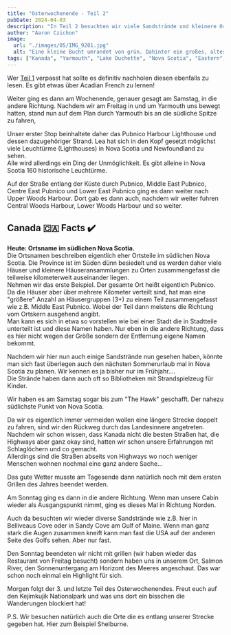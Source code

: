 ```yaml
---
title: "Osterwochenende - Teil 2"
pubDate: 2024-04-03
description: "In Teil 2 besuchten wir viele Sandstrände und kleinere Orte."
author: "Aaron Czichon"
image:
  url: "./images/05/IMG_9201.jpg"
  alt: "Eine kleine Bucht umrandet von grün. Dahinter ein großes, altes Landhaus aus grauem Holz mit weißen Fenstern und roten Rahmen und Fensterläden."
tags: ["Kanada", "Yarmouth", "Lake Duchette", "Nova Scotia", "Eastern", "Beach", "Sand", "Shelburne"]
---
```




Wer [Teil 1](https://canada.aaronczichon.de/blog/05-good-friday/) verpasst hat sollte es definitiv nachholen diesen ebenfalls zu lesen. Es gibt etwas über Acadian French zu lernen!

Weiter ging es dann am Wochenende, genauer gesagt am Samstag, in die andere Richtung. Nachdem wir am Freitag in und um Yarmouth uns bewegt hatten, stand nun auf dem Plan durch Yarmouth bis an die südliche Spitze zu fahren,

Unser erster Stop beinhaltete daher das Pubnico Harbour Lighthouse und dessen dazugehöriger Strand. Lea hat sich in den Kopf gesetzt möglichst viele Leuchtürme (Lighthouses) in Nova Scotia und Newfoundland zu sehen.   
Alle wird allerdings ein Ding der Unmöglichkeit. Es gibt alleine in Nova Scotia 160 historische Leuchtürme.   

Auf der Straße entlang der Küste durch Pubnico, Middle East Pubnico, Centre East Pubnico und Lower East Pubnico ging es dann weiter nach Upper Woods Harbour. Dort gab es dann auch, nachdem wir weiter fuhren Central Woods Harbour, Lower Woods Harbour und so weiter.

<ContentImage src={IMG_9152} alt="Rechts und links das Meer. In der Mitte ein Wall aus kleinen Steinen zugehen auf einen Leuchturm in der Entfernung." />

<ContentImage src={IMG_9237} alt="Ein WEg mit etwas Bäumen und rechts das Meer." />

## Canada 🇨🇦 Facts ✔️
**Heute: Ortsname im südlichen Nova Scotia.**  
Die Ortsnamen beschreiben eigentlich eher Ortsteile im südlichen Nova Scotia. Die Province ist im Süden dünn besiedelt und es werden daher viele Häuser und kleinere Häuseransammlungen zu Orten zusammengefasst die teilweise kilometerweit auseinander liegen.    
Nehmen wir das erste Beispiel. Der gesamte Ort heißt eigentlich Pubnico. Da die Häuser aber über mehrere Kilometer verteilt sind, hat man eine "größere" Anzahl an Häusergruppen (3+) zu einem Teil zusammengefasst wie z.B. Middle East Pubnico. Wobei der Teil dann meistens die Richtung vom Ortskern ausgehend angibt.   
Man kann es sich in etwa so vorstellen wie bei einer Stadt die in Stadtteile unterteilt ist und diese Namen haben. Nur eben in die andere Richtung, dass es hier nicht wegen der Größe sondern der Entfernung eigene Namen bekommt.

<ContentImage src={IMG_9164} alt="Abwechselnd Wasser und Grünflächen."/>

Nachdem wir hier nun auch einige Sandstrände nun gesehen haben, könnte man sich fast überlegen auch den nächsten Sommerurlaub mal in Nova Scotia zu planen. Wir kennen es ja bisher nur im Frühjahr....    
Die Strände haben dann auch oft so Bibliotheken mit Strandspielzeug für Kinder.  

<ContentImage src={IMG_9173} alt="Großer Sandstrand mit links dem Meer und klarem blauen Himmel."/>

<ContentImage src={IMG_9174} alt="Großer Sandstrand mit rechts dem Meer und klarem blauen Himmel."/>

<ContentImage src={IMG_9166} alt="Eine Beach Toy Library welche Strandspielzeug für Kinder zur Verfügung stellt."/>

Wir haben es am Samstag sogar bis zum "The Hawk" geschafft. Der nahezu südlichste Punkt von Nova Scotia.

Da wir es eigentlich immer vermeiden wollen eine längere Strecke doppelt zu fahren, sind wir den Rückweg durch das Landesinnere angetreten.   
Nachdem wir schon wissen, dass Kanada nicht die besten Straßen hat, die Highways aber ganz okay sind, hatten wir schon unsere Erfahrungen mit Schlaglöchern und co gemacht.   
Allerdings sind die Straßen abseits von Highways wo noch weniger Menschen wohnen nochmal eine ganz andere Sache...   

<ContentImage src={IMG_9202} alt="Bild aus der Windschutzscheibe auf die davorliegende Straße mit vielen Schlaglöchern."/>

Das gute Wetter musste am Tagesende dann natürlich noch mit dem ersten Grillen des Jahres beendet werden.

<ContentImage src={IMG_9212} alt="Cabin in der Abendsonne mit einem Mensch davor an einem Gasgrill."/>

Am Sonntag ging es dann in die andere Richtung. Wenn man unsere Cabin wieder als Ausgangspunkt nimmt, ging es dieses Mal in Richtung Norden.   

Auch da besuchten wir wieder diverse Sandstrände wie z.B. hier in Belliveaus Cove oder in Sandy Cove am Gulf of Maine. Wenn man ganz stark die Augen zusammen kneift kann man fast die USA auf der anderen Seite des Golfs sehen. Aber nur fast.   

<ContentImage src={IMG_9248} alt="Großer Sandstrand mit rechts dem Meer. Auf dem Strand ein Fels an welchen sich eine Person anlehnt."/>

Den Sonntag beendeten wir nicht mit grillen (wir haben wieder das Restaurant von Freitag besucht) sondern haben uns in unserem Ort, Salmon River, den Sonnenuntergang am Horizont des Meeres angeschaut. Das war schon noch einmal ein Highlight für sich.   

<ContentImage src={IMG_3636} alt="Blick auf das Meer mit untergehender Sonne"/>

Morgen folgt der 3. und letzte Teil des Osterwochenendes. Freut euch auf den Kejimkujik Nationalpark und was uns dort ein bisschen die Wanderungen blockiert hat!

P.S. Wir besuchen natürlich auch die Orte die es entlang unserer Strecke gegeben hat. Hier zum Beispiel Shelburne.   

<ContentImage src={IMG_3624} alt="Einbahndstraße mit einem hellblauen Haus im Fokus. Anschließend abgeschnitten ein rotes Haus."/>

<ContentImage src={IMG_9201} alt="Eine kleine Bucht umrandet von grün. Dahinter ein großes, altes Landhaus aus grauem Holz mit weißen Fenstern und roten Rahmen und Fensterläden."/>

<ContentImage src={IMG_9196} alt="Public Library zeigt einen kleinen Holzschrank bei welchem man Bücher tauschen kann mit der Öffentlichkeit."/>